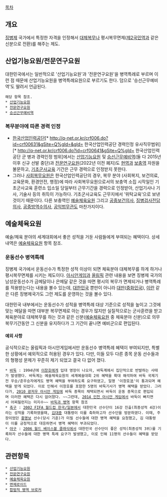 [[목차]]

== 개요 ==
[[징병제]] 국가에서 특정한 자격을 인정해서 [[대체복무]]나 평시복무면제([[제2국민역]]과 같은 신분으로 전환)를 해주는 제도.

== 산업기능요원/전문연구요원 ==
대한민국에서는 일반적으로 '산업기능요원'과 '전문연구요원'을 병역특례로 부르며 이런 점 때문에 산업기능요원을 병역특례요원으로 부르기도 한다. 덤으로 '승선근무예비역'도 딸려서 언급된다.
 
 해당 항목 참조.
 * [[산업기능요원]]
 * [[전문연구요원]]
 * [[승선근무예비역]]

=== 복무분야에 따른 경력 인정 ===
* [[한국산업인력공단]][* http://q-net.or.kr/crf006.do?id=crf00631&gSite=Q%gId=&gId= 한국산업인력공단 경력인정 유사직무범위][* http://q-net.or.kr/crf006.do?id=crf00641&gSite=Q%gId= 한국산업인력공단 군 병과 경력인정 범위]에서는 [[산업기능요원]] 및 [[승선근무예비역]](둘 다 2015년 이후 신규 선발 중단)과 [[전문연구요원]](2022년 이전 폐지)도 [[현역]]과 [[보충역]] 자원을 불문하고, [[기초군사훈련|기초군사교육]] 기간은 근무 경력으로 인정받지 못한다.
* 그러나 [[사회복무요원]]은 한국산업인력공단의 경우, 복무 분야 (사회복지, 보건의료, 교육문화, 환경안전, 행정)에 따라 사회복무요원으로서의 보충역 소집 시작일인 기초군사교육 훈련소 입소일 당일부터 근무기간을 경력으로 인정받아, 산업기사나 기사, 기술사 등의 취득이 가능하다. 기초군사교육도 근무지에서 '위탁교육'으로 보낸 것이기 때문이다. 다른 보충역인 [[예술체육요원]] 그리고 [[공중보건의사]], [[징병검사전담의사]], [[공중방역수의사]], [[공익법무관]]도 마찬가지이다.
== 예술체육요원 ==
예술/체육 분야의 세계대회에서 좋은 성적을 거둔 사람들에게 부여되는 혜택이다.
상세 내역은 [[예술체육요원]] 항목 참조.

=== 운동선수 병역특례 ===
징병제 국가에서 운동선수가 특정한 성적 이상이 되면 체육분야 대체복무를 하게 하거나 평시복무면제를 시키는 제도이다. [[아시안게임]]과 [[올림픽]] 관련 내용을 보면 징병제 국가의 남성운동선수가 금메달이나 은메달 같은 것을 따면 평시의 복무가 면제되거나 병역특례를 적용받는다는 내용을 볼수 있는데, [[대한민국]] 뿐만이 아니라 [[대만]]([[중화민국]]), [[이란]] 같은 다른 징병제국가도 그런 제도를 운영하는 것을 볼수 있다.

대한민국 내부에서는 운동선수가 성적을 병역특례 대상 기준으로 성적을 높이고 그것에 맞는 메달을 따면 대부분 복무면제로 아는 경우가 많지만 실질적으로는 군사훈련을 받고 체육분야로 대체복무를 하는 것과 같은 신분([[예술체육요원]] 중 체육분야 신분)으로 의무복무기간동안 그 신분을 유지하다가 그 기간이 끝나면 예비군으로 편입된다.

==== 예외 사항 ====
공식적으로는 올림픽과 아시안게임에서만 운동선수 병역특례 혜택이 부여되지만, 특별한 상황에서 예외적으로 허용된 경우가 있다. 다만, 이들 모두 다른 종목 운동 선수들과의 형평성 문제가 꾸준히 제기 되었고 결국 다 없어 졌다.

 * [[바둑]] : 1994년에 [[이창호]]에게 입대 영장이 나오자, 바둑계에서 집단적으로 반발하는 사태가 발생했다. 바둑계는 예술체육요원의 세계예술대회 2위 혜택을 확대 해석하여 바둑 국제기전 우승/준우승자에게도 병역 혜택을 부여하도록 요구하였고, 일명 '이창호法'이 통과되며 혜택을 받게 되었다. 이로 인해서 이창호를 포함한 5명의 바둑기사가 병역 혜택을 받았다. 그러다가, [[2010 광저우 아시안 게임]]에 바둑 종목이 채택되면서 바둑이 운동 종목으로 편입되며 이러한 혜택은 다시 없어졌다. ~~그런데, [[2014 인천 아시안 게임]]에서 바둑이 빠지면서 어찌될런지는 미지수~~ [[바둑#s-8|바둑과 병역]] 항목 참조
 * [[축구]] : [[2002 FIFA 월드컵 한국/일본]]에서 대한민국 선수단이 16강 진출(최종성적 4강)이라는 성적을 기록하였을때, [[김대중]] 대통령이 이를 축하하고자 선수단을 방문하였다. 이때, 주장이었던 [[홍명보]] 선수(당시 기준)가 미필 선수들에 대한 병역 혜택을 요청했고, 김 대통령이 이를 긍정적으로 대응하면서 병역 혜택이 부과되었다.
 * [[야구]] : [[2006 월드 베이스볼 클래식]]에서 대한민국 선수단이 좋은 성적(최종성적 3위)를 기록하자 선수들에 대한 병역 특례 요구가 발생했고, 이로 인해 11명의 선수들이 혜택을 받았다.

== 관련항목 ==
 * [[산업기능요원]]
 * [[전문연구요원]]
 * [[예술체육요원]]
 * [[면제로이드]]
 * [[합법적 병역 브로커]]
